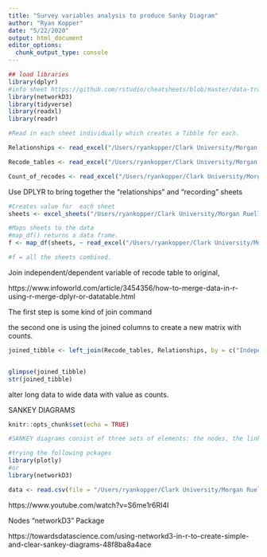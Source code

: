 ```yaml
---
title: "Survey variables analysis to produce Sanky Diagram"
author: "Ryan Kopper"
date: "5/22/2020"
output: html_document
editor_options: 
  chunk_output_type: console
---
```


```r
## load libraries
library(dplyr)
#info sheet https://github.com/rstudio/cheatsheets/blob/master/data-transformation.pdf
library(networkD3)
library(tidyverse)
library(readxl)
library(readr)

#Read in each sheet individually which creates a Tibble for each.

Relationships <- read_excel("/Users/ryankopper/Clark University/Morgan Ruelle - Ryan Kopper Research/Push Pull Systematic Review/Survey relationships 2020_05_19.xlsx", sheet = "Relationships")

Recode_tables <- read_excel("/Users/ryankopper/Clark University/Morgan Ruelle - Ryan Kopper Research/Push Pull Systematic Review/Survey relationships 2020_05_19.xlsx", sheet = "Recoding Tables")

Count_of_recodes <- read_excel("/Users/ryankopper/Clark University/Morgan Ruelle - Ryan Kopper Research/Push Pull Systematic Review/Survey relationships 2020_05_19.xlsx", sheet = "Count of recodes")

```
Use DPLYR to bring together the "relationships" and "recording" sheets
 
```r
#Creates value for  each sheet
sheets <- excel_sheets("/Users/ryankopper/Clark University/Morgan Ruelle - Ryan Kopper Research/Push Pull Systematic Review/Survey relationships 2020_05_19.xlsx")

#Maps sheets to the data
#map_df() returns a data frame.
f <- map_df(sheets, ~ read_excel("/Users/ryankopper/Clark University/Morgan Ruelle - Ryan Kopper Research/Push Pull Systematic Review/Survey relationships 2020_05_19.xlsx", sheet = .x))

#f = all the sheets combined.
```
Join independent/dependent variable of recode table to original,

https://www.infoworld.com/article/3454356/how-to-merge-data-in-r-using-r-merge-dplyr-or-datatable.html

The first step is some kind of join command 

the second one is using the joined columns to create a new matrix with counts.
```r

joined_tibble <- left_join(Recode_tables, Relationships, by = c("Independent variable" = "Dependent variable")) 


glimpse(joined_tibble)
str(joined_tibble)

```
alter long data to wide data with value as counts.




SANKEY DIAGRAMS

```r
knitr::opts_chunk$set(echo = TRUE)

#SANKEY diagrams consist of three sets of elements: the nodes, the links, and the instructions which determine their positions

#trying the following pckages
library(plotly)
#or
library(networkD3)

data <- read.csv(file = "/Users/ryankopper/Clark University/Morgan Ruelle - Ryan Kopper Research/Push Pull Systematic Review/4Sanky.csv")

```
https://www.youtube.com/watch?v=S6me1r6RI4I

Nodes
"networkD3" Package

https://towardsdatascience.com/using-networkd3-in-r-to-create-simple-and-clear-sankey-diagrams-48f8ba8a4ace

```r


```